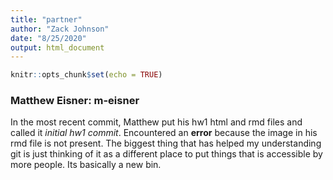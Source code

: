```yaml
---
title: "partner"
author: "Zack Johnson"
date: "8/25/2020"
output: html_document
---
```


```r
knitr::opts_chunk$set(echo = TRUE)
```

### Matthew Eisner: m-eisner ###
In the most recent commit, Matthew put his hw1 html and rmd files and called it *initial hw1 commit*. Encountered an **error** because the image in his rmd file is not present. The biggest thing that has helped my understanding git is just thinking of it as a different place to put things that is accessible by more people. Its basically a new bin.